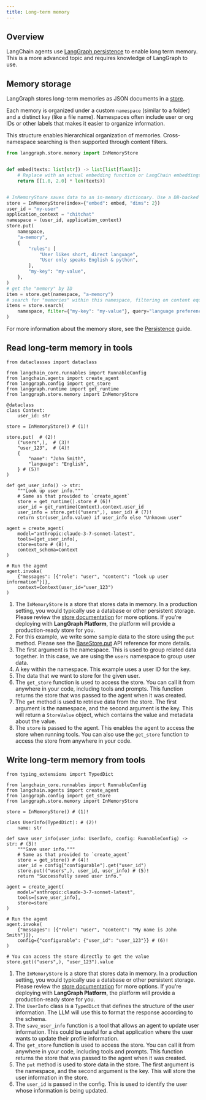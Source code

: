 ```yaml
---
title: Long-term memory
---
```



<AlphaCallout />

## Overview

LangChain agents use [LangGraph persistence](/oss/python/langgraph/persistence#memory-store) to enable long term memory. This is a more advanced topic and requires knowledge of LangGraph to use.


## Memory storage

LangGraph stores long-term memories as JSON documents in a [store](/oss/python/langgraph/persistence#memory-store).

Each memory is organized under a custom `namespace` (similar to a folder) and a distinct `key` (like a file name). Namespaces often include user or org IDs or other labels that makes it easier to organize information.

This structure enables hierarchical organization of memories. Cross-namespace searching is then supported through content filters.

```python
from langgraph.store.memory import InMemoryStore


def embed(texts: list[str]) -> list[list[float]]:
    # Replace with an actual embedding function or LangChain embeddings object
    return [[1.0, 2.0] * len(texts)]


# InMemoryStore saves data to an in-memory dictionary. Use a DB-backed store in production use.
store = InMemoryStore(index={"embed": embed, "dims": 2})
user_id = "my-user"
application_context = "chitchat"
namespace = (user_id, application_context)
store.put(
    namespace,
    "a-memory",
    {
        "rules": [
            "User likes short, direct language",
            "User only speaks English & python",
        ],
        "my-key": "my-value",
    },
)
# get the "memory" by ID
item = store.get(namespace, "a-memory")
# search for "memories" within this namespace, filtering on content equivalence, sorted by vector similarity
items = store.search(
    namespace, filter={"my-key": "my-value"}, query="language preferences"
)
```




For more information about the memory store, see the [Persistence](/oss/python/langgraph/persistence#memory-store) guide.

## Read long-term memory in tools

```title="A tool the agent can use to look up user information" {highlight={6,8,20,22,28,34}}
from dataclasses import dataclass

from langchain_core.runnables import RunnableConfig
from langchain.agents import create_agent
from langgraph.config import get_store
from langgraph.runtime import get_runtime
from langgraph.store.memory import InMemoryStore

@dataclass
class Context:
    user_id: str

store = InMemoryStore() # (1)!

store.put(  # (2)!
    ("users",),  # (3)!
    "user_123",  # (4)!
    {
        "name": "John Smith",
        "language": "English",
    } # (5)!
)

def get_user_info() -> str:
    """Look up user info."""
    # Same as that provided to `create_agent`
    store = get_runtime().store # (6)!
    user_id = get_runtime(Context).context.user_id
    user_info = store.get(("users",), user_id) # (7)!
    return str(user_info.value) if user_info else "Unknown user"

agent = create_agent(
    model="anthropic:claude-3-7-sonnet-latest",
    tools=[get_user_info],
    store=store # (8)!,
    context_schema=Context
)

# Run the agent
agent.invoke(
    {"messages": [{"role": "user", "content": "look up user information"}]},
    context=Context(user_id="user_123")
)
```

1. The `InMemoryStore` is a store that stores data in memory. In a production setting, you would typically use a database or other persistent storage. Please review the [store documentation](https://langchain-ai.github.io/langgraph/reference/store/) for more options. If you're deploying with **LangGraph Platform**, the platform will provide a production-ready store for you.
2. For this example, we write some sample data to the store using the `put` method. Please see the [BaseStore.put](https://langchain-ai.github.io/langgraph/reference/store/#langgraph.store.base.BaseStore.put) API reference for more details.
3. The first argument is the namespace. This is used to group related data together. In this case, we are using the `users` namespace to group user data.
4. A key within the namespace. This example uses a user ID for the key.
5. The data that we want to store for the given user.
6. The `get_store` function is used to access the store. You can call it from anywhere in your code, including tools and prompts. This function returns the store that was passed to the agent when it was created.
7. The `get` method is used to retrieve data from the store. The first argument is the namespace, and the second argument is the key. This will return a `StoreValue` object, which contains the value and metadata about the value.
8. The `store` is passed to the agent. This enables the agent to access the store when running tools. You can also use the `get_store` function to access the store from anywhere in your code.




<a id="write-long-term"></a>
## Write long-term memory from tools

```title="Example of a tool that updates user information" {highlight={16,18,24,30}}
from typing_extensions import TypedDict

from langchain_core.runnables import RunnableConfig
from langchain.agents import create_agent
from langgraph.config import get_store
from langgraph.store.memory import InMemoryStore

store = InMemoryStore() # (1)!

class UserInfo(TypedDict): # (2)!
    name: str

def save_user_info(user_info: UserInfo, config: RunnableConfig) -> str: # (3)!
    """Save user info."""
    # Same as that provided to `create_agent`
    store = get_store() # (4)!
    user_id = config["configurable"].get("user_id")
    store.put(("users",), user_id, user_info) # (5)!
    return "Successfully saved user info."

agent = create_agent(
    model="anthropic:claude-3-7-sonnet-latest",
    tools=[save_user_info],
    store=store
)

# Run the agent
agent.invoke(
    {"messages": [{"role": "user", "content": "My name is John Smith"}]},
    config={"configurable": {"user_id": "user_123"}} # (6)!
)

# You can access the store directly to get the value
store.get(("users",), "user_123").value
```

1. The `InMemoryStore` is a store that stores data in memory. In a production setting, you would typically use a database or other persistent storage. Please review the [store documentation](https://langchain-ai.github.io/langgraph/reference/store/) for more options. If you're deploying with **LangGraph Platform**, the platform will provide a production-ready store for you.
2. The `UserInfo` class is a `TypedDict` that defines the structure of the user information. The LLM will use this to format the response according to the schema.
3. The `save_user_info` function is a tool that allows an agent to update user information. This could be useful for a chat application where the user wants to update their profile information.
4. The `get_store` function is used to access the store. You can call it from anywhere in your code, including tools and prompts. This function returns the store that was passed to the agent when it was created.
5. The `put` method is used to store data in the store. The first argument is the namespace, and the second argument is the key. This will store the user information in the store.
6. The `user_id` is passed in the config. This is used to identify the user whose information is being updated.




